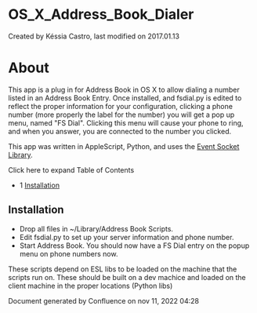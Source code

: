 
# OS_X\_Address_Book_Dialer 

 Created by  Késsia Castro, last modified on 2017.01.13

# About

This app is a plug in for Address Book in OS X to allow dialing a number listed in an Address Book Entry. Once installed, and fsdial.py is edited to reflect the proper information for your configuration, clicking a phone number (more properly the label for the number) you will get a pop up menu, named "FS Dial". Clicking this menu will cause your phone to ring, and when you answer, you are connected to the number you clicked.

This app was written in AppleScript, Python, and uses the [Event Socket Library](../Client-and-Developer-Interfaces/Event-Socket-Library/index.mdx#-new-).

Click here to expand Table of Contents

* 1 [Installation](#installation)

## Installation

* Drop all files in \~/Library/Address Book Scripts.
* Edit fsdial.py to set up your server information and phone number.
* Start Address Book. You should now have a FS Dial entry on the popup menu on phone numbers now.

These scripts depend on ESL libs to be loaded on the machine that the scripts run on. These should be built on a dev machice and loaded on the client machine in the proper locations (Python libs)

Document generated by Confluence on nov 11, 2022 04:28
